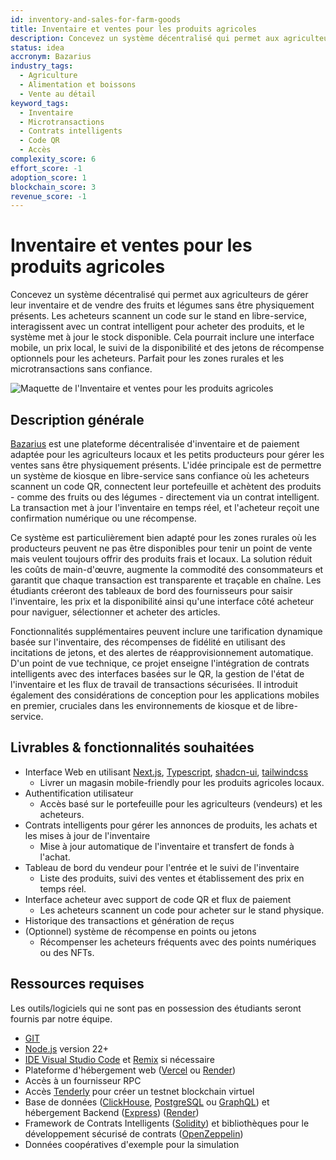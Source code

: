 ```yaml
---
id: inventory-and-sales-for-farm-goods
title: Inventaire et ventes pour les produits agricoles
description: Concevez un système décentralisé qui permet aux agriculteurs de gérer leur inventaire et de vendre des fruits et légumes sans être physiquement présents. Les acheteurs scannent un code sur le stand en libre-service, interagissent avec un contrat intelligent pour acheter des produits, et le système met à jour le stock disponible. Cela pourrait inclure une interface mobile, un prix local, le suivi de la disponibilité et des jetons de récompense optionnels pour les acheteurs. Parfait pour les zones rurales et les microtransactions sans confiance.
status: idea
accronym: Bazarius
industry_tags:
  - Agriculture
  - Alimentation et boissons
  - Vente au détail
keyword_tags:
  - Inventaire
  - Microtransactions
  - Contrats intelligents
  - Code QR
  - Accès
complexity_score: 6
effort_score: -1
adoption_score: 1
blockchain_score: 3
revenue_score: -1
---
```


# Inventaire et ventes pour les produits agricoles

Concevez un système décentralisé qui permet aux agriculteurs de gérer leur inventaire et de vendre des fruits et légumes sans être physiquement présents. Les acheteurs scannent un code sur le stand en libre-service, interagissent avec un contrat intelligent pour acheter des produits, et le système met à jour le stock disponible. Cela pourrait inclure une interface mobile, un prix local, le suivi de la disponibilité et des jetons de récompense optionnels pour les acheteurs. Parfait pour les zones rurales et les microtransactions sans confiance.

![Maquette de l'Inventaire et ventes pour les produits agricoles](/images/project/inventory-and-sales-for-farm-goods.jpg)

## Description générale

[Bazarius](https://bazarius.monark.io) est une plateforme décentralisée d'inventaire et de paiement adaptée pour les agriculteurs locaux et les petits producteurs pour gérer les ventes sans être physiquement présents. L'idée principale est de permettre un système de kiosque en libre-service sans confiance où les acheteurs scannent un code QR, connectent leur portefeuille et achètent des produits - comme des fruits ou des légumes - directement via un contrat intelligent. La transaction met à jour l'inventaire en temps réel, et l'acheteur reçoit une confirmation numérique ou une récompense.

Ce système est particulièrement bien adapté pour les zones rurales où les producteurs peuvent ne pas être disponibles pour tenir un point de vente mais veulent toujours offrir des produits frais et locaux. La solution réduit les coûts de main-d'œuvre, augmente la commodité des consommateurs et garantit que chaque transaction est transparente et traçable en chaîne. Les étudiants créeront des tableaux de bord des fournisseurs pour saisir l'inventaire, les prix et la disponibilité ainsi qu'une interface côté acheteur pour naviguer, sélectionner et acheter des articles.

Fonctionnalités supplémentaires peuvent inclure une tarification dynamique basée sur l'inventaire, des récompenses de fidélité en utilisant des incitations de jetons, et des alertes de réapprovisionnement automatique. D'un point de vue technique, ce projet enseigne l'intégration de contrats intelligents avec des interfaces basées sur le QR, la gestion de l'état de l'inventaire et les flux de travail de transactions sécurisées. Il introduit également des considérations de conception pour les applications mobiles en premier, cruciales dans les environnements de kiosque et de libre-service.

## Livrables & fonctionnalités souhaitées

- Interface Web en utilisant [Next.js](https://nextjs.org/), [Typescript](https://www.typescriptlang.org/), [shadcn-ui](https://ui.shadcn.com/), [tailwindcss](https://tailwindcss.com/)
    - Livrer un magasin mobile-friendly pour les produits agricoles locaux.
- Authentification utilisateur 
    - Accès basé sur le portefeuille pour les agriculteurs (vendeurs) et les acheteurs.
- Contrats intelligents pour gérer les annonces de produits, les achats et les mises à jour de l'inventaire
    - Mise à jour automatique de l'inventaire et transfert de fonds à l'achat.
- Tableau de bord du vendeur pour l'entrée et le suivi de l'inventaire
    - Liste des produits, suivi des ventes et établissement des prix en temps réel.
- Interface acheteur avec support de code QR et flux de paiement
    - Les acheteurs scannent un code pour acheter sur le stand physique.
- Historique des transactions et génération de reçus
- (Optionnel) système de récompense en points ou jetons
    - Récompenser les acheteurs fréquents avec des points numériques ou des NFTs.

## Ressources requises

Les outils/logiciels qui ne sont pas en possession des étudiants seront fournis par notre équipe.

- [GIT](https://git-scm.com/)
- [Node.js](https://nodejs.org/) version 22+
- [IDE Visual Studio Code](https://code.visualstudio.com/) et [Remix](https://remix-project.org/) si nécessaire
- Plateforme d'hébergement web ([Vercel](https://vercel.com/) ou [Render](https://render.com/))
- Accès à un fournisseur RPC
- Accès [Tenderly](https://tenderly.co/) pour créer un testnet blockchain virtuel
- Base de données ([ClickHouse](https://clickhouse.com/), [PostgreSQL](https://www.postgresql.org/) ou [GraphQL](https://graphql.org/)) et hébergement Backend ([Express](https://expressjs.com/)) ([Render](https://render.com/))
- Framework de Contrats Intelligents ([Solidity](https://soliditylang.org/)) et bibliothèques pour le développement sécurisé de contrats ([OpenZeppelin](https://www.openzeppelin.com/))
- Données coopératives d'exemple pour la simulation